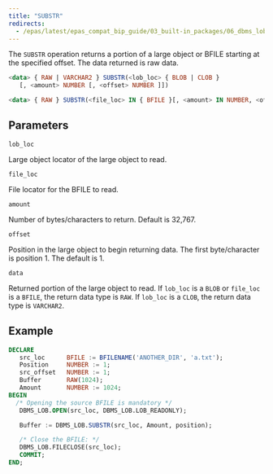 ```yaml
---
title: "SUBSTR"
redirects:
  - /epas/latest/epas_compat_bip_guide/03_built-in_packages/06_dbms_lob/11_substr/ #generated for docs/epas/reorg-role-use-case-mode
---
```


The `SUBSTR` operation returns a portion of a large object or BFILE starting at the specified offset. The data returned is raw data.

```sql
<data> { RAW | VARCHAR2 } SUBSTR(<lob_loc> { BLOB | CLOB }
   [, <amount> NUMBER [, <offset> NUMBER ]])

<data> { RAW } SUBSTR(<file_loc> IN { BFILE }[, <amount> IN NUMBER, <offset> IN NUMBER])
```

## Parameters

`lob_loc`

 Large object locator of the large object to read.

`file_loc`

 File locator for the BFILE to read.

`amount`

 Number of bytes/characters to return. Default is 32,767.

`offset`

 Position in the large object to begin returning data. The first byte/character is position 1. The default is 1.

`data`

 Returned portion of the large object to read. If `lob_loc` is a `BLOB` or `file_loc` is a `BFILE`, the return data type is `RAW`. If `lob_loc` is a `CLOB`, the return data type is `VARCHAR2`.

## Example

``` sql
DECLARE
   src_loc      BFILE := BFILENAME('ANOTHER_DIR', 'a.txt');
   Position     NUMBER := 1;
   src_offset   NUMBER := 1;
   Buffer       RAW(1024);
   Amount       NUMBER := 1024;
BEGIN
  /* Opening the source BFILE is mandatory */
   DBMS_LOB.OPEN(src_loc, DBMS_LOB.LOB_READONLY);

   Buffer := DBMS_LOB.SUBSTR(src_loc, Amount, position);

   /* Close the BFILE: */
   DBMS_LOB.FILECLOSE(src_loc);
   COMMIT;
END;
```